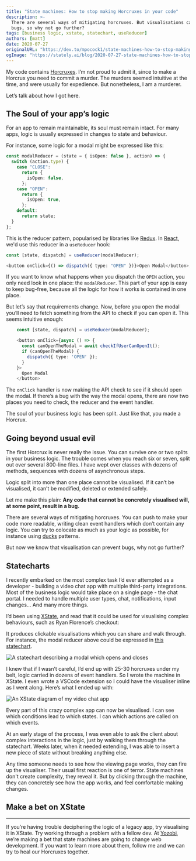 ```yaml
---
title: "State machines: How to stop making Horcruxes in your code"
description: >-
  There are several ways of mitigating horcruxes. But visualisations can prevent
  bugs, so why not go further?
tags: [business logic, xstate, statechart, useReducer]
authors: [matt]
date: 2020-07-27
originalURL: "https://dev.to/mpocock1/state-machines-how-to-stop-making-horcruxes-in-your-code-gl5"
ogImage: "https://stately.ai/blog/2020-07-27-state-machines-how-to-stop-making-horcruxes-in-your-code.png"
---
```


My code contains [Horcruxes](https://harrypotter.fandom.com/wiki/Horcrux). I’m not proud to admit it, since to make a Horcrux you need to commit a murder. The murders seemed intuitive at the time, and were usually for expedience. But nonetheless, I am a murderer.

Let’s talk about how I got here.

<!--truncate-->

## The Soul of your app’s logic

For an app to remain maintainable, its soul must remain intact. For many apps, logic is usually expressed in changes to state and behaviour.

For instance, some logic for a modal might be expressed like this:

```ts
const modalReducer = (state = { isOpen: false }, action) => {
  switch (action.type) {
    case "CLOSE":
      return {
        isOpen: false,
      };
    case "OPEN":
      return {
        isOpen: true,
      };
    default:
      return state;
  }
};
```

This is the reducer pattern, popularised by libraries like [Redux](https://redux.js.org/introduction/getting-started). In [React](https://reactjs.org/), we'd use this reducer in a `useReducer` hook:

```ts
const [state, dispatch] = useReducer(modalReducer);

<button onClick={() => dispatch({ type: "OPEN" })}>Open Modal</button>;
```

If you want to know what happens when you dispatch the `OPEN` action, you only need look in one place: the `modalReducer`. This part of your app is easy to keep bug-free, because all the logic for how it works is contained in one place.

But let’s say that requirements change. Now, before you open the modal you’ll need to fetch something from the API to check if you can open it. This seems intuitive enough:

```ts
    const [state, dispatch] = useReducer(modalReducer);

    <button onClick={async () => {
      const canOpenTheModal = await checkIfUserCanOpenIt();
      if (canOpenTheModal) {
        dispatch({ type: 'OPEN' });
      }
    }>
      Open Modal
    </button>
```

The `onClick` handler is now making the API check to see if it should open the modal. If there’s a bug with the way the modal opens, there are now two places you need to check, the reducer and the event handler.

The soul of your business logic has been split. Just like that, you made a Horcrux.

## Going beyond usual evil

The first Horcrux is never really the issue. You can survive one or two splits in your business logic. The trouble comes when you reach six or seven, split out over several 800-line files. I have wept over classes with dozens of methods, sequences with dozens of asynchronous steps.

Logic split into more than one place cannot be visualised. If it can’t be visualised, it can’t be modified, deleted or extended safely.

Let me make this plain: **Any code that cannot be concretely visualised will, at some point, result in a bug.**

There are several ways of mitigating horcruxes. You can push to make your code more readable, writing clean event handlers which don’t contain any logic. You can try to colocate as much as your logic as possible, for instance using [ducks](https://github.com/erikras/ducks-modular-redux) patterns.

But now we know that visualisation can prevent bugs, why not go further?

## Statecharts

I recently embarked on the most complex task I’d ever attempted as a developer - building a video chat app with multiple third-party integrations. Most of the business logic would take place on a single page - the chat portal. I needed to handle multiple user types, chat, notifications, input changes... And many more things.

I’d been using [XState](https://github.com/davidkpiano/xstate), and read that it could be used for visualising complex behaviours, such as Ryan Florence’s checkout:

<Tweet id="1084248892072329216" />

It produces clickable visualisations which you can share and walk through. For instance, the modal reducer above could be expressed in [this statechart](https://xstate.js.org/viz/?gist=56c56d2be397c4d5bea934c6d89e788d).

![A statechart describing a modal which opens and closes](https://res.cloudinary.com/practicaldev/image/fetch/s--XmLhsdr5--/c_limit%2Cf_auto%2Cfl_progressive%2Cq_auto%2Cw_880/https://dev-to-uploads.s3.amazonaws.com/i/2lb0ctiu7s207t9w44mg.png)

I knew that if I wasn’t careful, I’d end up with 25-30 horcruxes under my belt, logic carried in dozens of event handlers. So I wrote the machine in XState. I even wrote a VSCode extension so I could have the visualiser inline as I went along. Here’s what I ended up with:

![An XState diagram of my video chat app](https://res.cloudinary.com/practicaldev/image/fetch/s--oY3xYHhl--/c_limit%2Cf_auto%2Cfl_progressive%2Cq_auto%2Cw_880/https://dev-to-uploads.s3.amazonaws.com/i/33vxe2bcsxn8uvfzlgva.png)

Every part of this crazy complex app can now be visualised. I can see which conditions lead to which states. I can which actions are called on which events.

At an early stage of the process, I was even able to ask the client about complex interactions in the logic, just by walking them through the statechart. Weeks later, when it needed extending, I was able to insert a new piece of state without breaking anything else.

Any time someone needs to see how the viewing page works, they can fire up the visualiser. Their usual first reaction is one of terror. State machines don't create complexity, they reveal it. But by clicking through the machine, they can concretely see how the app works, and feel comfortable making changes.

## Make a bet on XState

---

If you’re having trouble deciphering the logic of a legacy app, try visualising it in XState. Try working through a problem with a fellow dev. At [Yozobi](http://yozobi.com/), we’re making a bet that state machines are going to change web development. If you want to learn more about them, follow me and we can try to heal our Horcruxes together.
